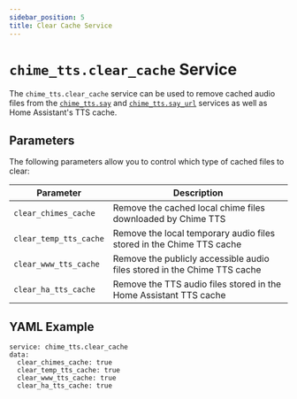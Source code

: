 ```yaml
---
sidebar_position: 5
title: Clear Cache Service
---
```



# `chime_tts.clear_cache` Service

The `chime_tts.clear_cache` service can be used to remove cached audio files from the [`chime_tts.say`](./say-service/service) and [`chime_tts.say_url`](./say_url-service/service) services as well as Home Assistant's TTS cache.

## Parameters
The following parameters allow you to control which type of cached files to clear:

| Parameter | Description |
|---|---|
| `clear_chimes_cache` | Remove the cached local chime files downloaded by Chime TTS |
| `clear_temp_tts_cache` | Remove the local temporary audio files stored in the Chime TTS cache |
| `clear_www_tts_cache` | Remove the publicly accessible audio files stored in the Chime TTS cache |
| `clear_ha_tts_cache` | Remove the TTS audio files stored in the Home Assistant TTS cache |


## YAML Example

```
service: chime_tts.clear_cache
data:
  clear_chimes_cache: true
  clear_temp_tts_cache: true
  clear_www_tts_cache: true
  clear_ha_tts_cache: true
```
